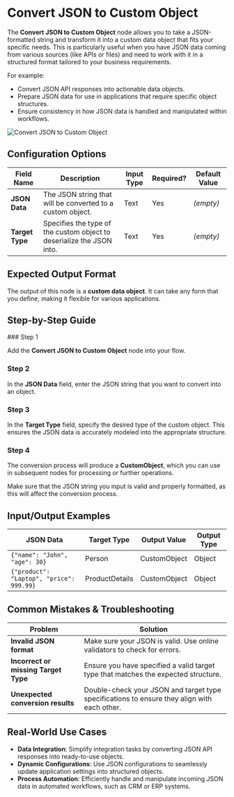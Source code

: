 
# Convert JSON to Custom Object

The **Convert JSON to Custom Object** node allows you to take a JSON-formatted string and transform it into a custom data object that fits your specific needs. This is particularly useful when you have JSON data coming from various sources (like APIs or files) and need to work with it in a structured format tailored to your business requirements.

For example:

- Convert JSON API responses into actionable data objects.
- Prepare JSON data for use in applications that require specific object structures.
- Ensure consistency in how JSON data is handled and manipulated within workflows.

![Convert JSON to Custom Object](./convert-json-to-custom-object.png)

## Configuration Options

| Field Name      | Description                                                           | Input Type | Required? | Default Value |
| --------------- | --------------------------------------------------------------------- | ---------- | --------- | ------------- |
| **JSON Data**   | The JSON string that will be converted to a custom object.            | Text       | Yes       | _(empty)_     |
| **Target Type** | Specifies the type of the custom object to deserialize the JSON into. | Text       | Yes       | _(empty)_     |

## Expected Output Format

The output of this node is a **custom data object**. It can take any form that you define, making it flexible for various applications.

## Step-by-Step Guide

<Steps>
### Step 1

Add the **Convert JSON to Custom Object** node into your flow.

### Step 2

In the **JSON Data** field, enter the JSON string that you want to convert into an object.

### Step 3

In the **Target Type** field, specify the desired type of the custom object. This ensures the JSON data is accurately modeled into the appropriate structure.

### Step 4

The conversion process will produce a **CustomObject**, which you can use in subsequent nodes for processing or further operations.

</Steps>

<Callout type="info" title="Tip">
  Make sure that the JSON string you input is valid and properly formatted, as
  this will affect the conversion process.
</Callout>

## Input/Output Examples

| JSON Data                                | Target Type    | Output Value | Output Type |
| ---------------------------------------- | -------------- | ------------ | ----------- |
| `{"name": "John", "age": 30}`            | Person         | CustomObject | Object      |
| `{"product": "Laptop", "price": 999.99}` | ProductDetails | CustomObject | Object      |

## Common Mistakes & Troubleshooting

| Problem                              | Solution                                                                                    |
| ------------------------------------ | ------------------------------------------------------------------------------------------- |
| **Invalid JSON format**              | Make sure your JSON is valid. Use online validators to check for errors.                    |
| **Incorrect or missing Target Type** | Ensure you have specified a valid target type that matches the expected structure.          |
| **Unexpected conversion results**    | Double-check your JSON and target type specifications to ensure they align with each other. |

## Real-World Use Cases

- **Data Integration**: Simplify integration tasks by converting JSON API responses into ready-to-use objects.
- **Dynamic Configurations**: Use JSON configurations to seamlessly update application settings into structured objects.
- **Process Automation**: Efficiently handle and manipulate incoming JSON data in automated workflows, such as CRM or ERP systems.
